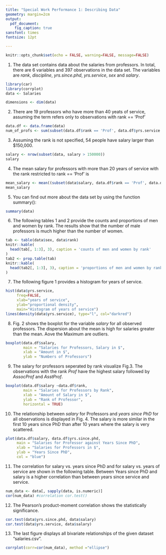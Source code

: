 ---
title: "Special Work Performance 1: Describing Data"
geometry: margin=2cm
output: 
  pdf_document:
    fig_caption: true
sansfont: times
fontsize: 12pt

---

```{r setup, include=FALSE}
knitr::opts_chunk$set(echo = FALSE, warning=FALSE, message=FALSE)
```
\begin{center}
Humboldt University Berlin 

Customer Analytics and Customer Insights WS 2017/18 
by Prof. Dr. Daniel Klapper 

Group 9: Julia , Ishvarya, Natalie Habib (587954) 

Submitted at November 12, 2017 


\end{center}

1. The data set contains data about the salaries from professors. In total, there are 6 variables and 397 observations in the data set. The variables are _rank_, _discipline_, _yrs.since.phd_, _yrs.service_, _sex_ and _salary_. 
```{r, echo=FALSE}
library(car)
library(corrplot)
data <- Salaries

dimensions <- dim(data)
```
2. There are 19 professors who have more than 40 yeats of service, assuming the term \textit{professor} refers only to observations with rank == 'Prof'
```{r}
data.df <- data.frame(data)
num_of_profs <- sum(subset(data.df$rank == 'Prof', data.df$yrs.service > 40))
```
3. Assuming the rank is not specified, 54 people have salary larger than $150,000. 
```{r}
salary <- nrow(subset(data, salary > 150000))
salary
```
4. The mean salary for professors with more than 20 years of service with the rank restricted to rank == 'Prof' is
```{r}
mean_salary <- mean((subset(data$salary, data.df$rank == 'Prof', data.df$yrs.service > 20)))
mean_salary
```
5. You can find out more about the data set by using the function summary():
```{r, echo=FALSE}
summary(data)
```
6. The following tables 1 and 2 provide the counts and proportions of men and women by rank. The results show that the number of male professors is much higher than the number of women.  
```{r, echo=FALSE}
tab <- table(data$sex, data$rank)
knitr::kable(
  head(tab[, 1:3], 3), caption = 'counts of men and women by rank'
)
tab2 <- prop.table(tab)
knitr::kable(
  head(tab2[, 1:3], 3), caption = 'proportions of men and women by rank'
)
```

7. The following figure 1 provides a histogram for years of service.
```{r fig1, fig.cap="Histogram of years of service for both men and women"}
hist(data$yrs.service, 
     freq=FALSE, 
     xlab="years of service",
     ylab="proportional density", 
     main="Histogram of years of service")
lines(density(data$yrs.service), type="l", col="darkred")
```

8. Fig. 2 shows the boxplot for the variable _salary_ for all observed professors. The dispersion about the mean is high for salaries greater than the mean. Aove the Maximum are outliers. 
```{r fig2, echo=FALSE, fig.cap="Boxplot for salary of professors, including all observations", fig.width=4,fig.height=5}
boxplot(data.df$salary,
        main = "Salaries for Professors, Salary in $",
        xlab = "Amount in $",
        ylab = "Numbers of Professors")
```

9. The salary for professors seperated by rank visualize Fig.3. The observations with the rank _Prof_ have the highest salary followed by _AssocProf_ and _AsstProf_. 

```{r fig3, echo=FALSE, fig.cap="Boxplot for salary of professors by rank",fig.width=4,fig.height=3}
boxplot(data.df$salary ~data.df$rank,
        main = "Salaries for Professors by Rank",
        xlab = "Amount of Salary in $",
        ylab = "Rank of Professor",
        horizontal = TRUE)
```

10. The relationship between _salary_ for Professors and _years since PhD_ for all observations is displayed in Fig. 4. The salary is more similar in the first 10 years since PhD than after 10 years where the salary is very scattered. 
```{r fig4, echo=FALSE, fig.cap="Plot which shows the salary of all observations vs years since PhD",fig.width=4,fig.height=3}
plot(data.df$salary, data.df$yrs.since.phd,
     main = "Salaries for Professor against Years Since PhD",
     xlab = "Salaries for Professors in $",
     ylab = "Years Since PhD",
     col = "blue")
```

11. The correlation for salary vs. years since PhD and for salary vs. years of service are shown in the following table. Between Years since PhD and salary is a higher correlation than between years since service and service. 
```{r, echo=FALSE}
num_data <- data[, sapply(data, is.numeric)]
cor(num_data) #correlation cor.test()
```

12. The Pearson's product-moment correlation shows the statistically significance. 
```{r, echo=FALSE}
cor.test(data$yrs.since.phd, data$salary)
cor.test(data$yrs.service, data$salary)
```

13. The last figure displays all bivariate relationships of the given dataset "salaries.csv".
```{r fig5, echo=FALSE, fig.cap="Visualization of all bivariate relationships", fig.width=6,fig.height=6}
corrplot(corr=cor(num_data), method ="ellipse")
```

